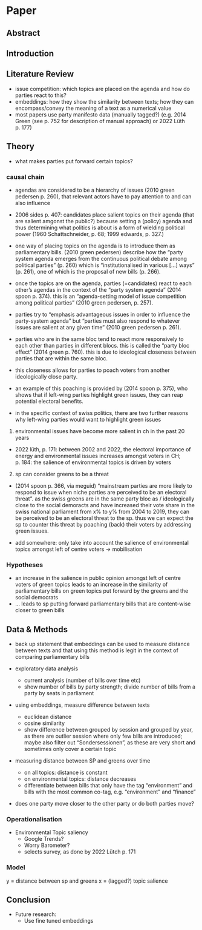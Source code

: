 # Paper

## Abstract

## Introduction

## Literature Review
- issue competition: which topics are placed on the agenda and how do parties react to this?
- embeddings: how they show the similarity between texts; how they can encompass/convey the meaning of a text as a numerical value
- most papers use party manifesto data (manually tagged?) (e.g. 2014 Green (see p. 752 for description of manual approach) or 2022 Lüth p. 177)

## Theory
- what makes parties put forward certain topics?

### causal chain
- agendas are considered to be a hierarchy of issues (2010 green pedersen p. 260), that relevant actors have to pay attention to and can also influence
- 2006 sides p. 407: candidates place salient topics on their agenda (that are salient amgonst the public?) because setting a (policy) agenda and thus determining what politics is about is a form of wielding political power (1960 Schattschneider, p. 68; 1999 edwards, p. 327.)

- one way of placing topics on the agenda is to introduce them as parliamentary bills. (2010 green pedersen) describe how the “party system agenda emerges from the continuous political debate among political parties” (p. 260) which is “institutionalised in various […] ways” (p. 261), one of which is the proposal of new bills (p. 266).

- once the topics are on the agenda, parties (=candidates) react to each other’s agendas in the context of the “party system agenda” (2014 spoon p. 374). this is an “agenda-setting model of issue competition among political parties” (2010 green pedersen, p. 257).
- parties try to “emphasis advantageous issues in order to influence the party-system agenda” but “parties must also respond to whatever issues are salient at any given time” (2010 green pedersen p. 261).

- parties who are in the same bloc tend to react more responsively to each other than parties in different blocs. this is called the “party bloc effect” (2014 green p. 760). this is due to ideological closeness between parties that are within the same bloc.

- this closeness allows for parties to poach voters from another ideologically close party.
- an example of this poaching is provided by (2014 spoon p. 375), who shows that if left-wing parties highlight green issues, they can reap potential electoral benefits.

- in the specific context of swiss politics, there are two further reasons why left-wing parties would want to highlight green issues

1. environmental issues have become more salient in ch in the past 20 years
- 2022 lüth, p. 171: between 2002 and 2022, the electoral importance of energy and environmental issues increases amongst voters in CH; p. 184: the salience of environmental topics is driven by voters

2. sp can consider greens to be a threat
- (2014 spoon p. 366, via meguid) “mainstream parties are more likely to respond to issue when niche parties are perceived to be an electoral threat”. as the swiss greens are in the same party bloc as / ideologically close to the social demoracts and have increased their vote share in the swiss national parliament from x% to y% from 2004 to 2019, they can be perceived to be an electoral threat to the sp. thus we can expect the sp to counter this threat by poaching (back) their voters by addressing green issues.

- add somewhere: only take into account the salience of environmental topics amongst left of centre voters → mobilisation


### Hypotheses
- an increase in the salience in public opinion amongst left of centre voters of green topics leads to an increase in the similarity of parliamentary bills on green topics put forward by the greens and the social democrats
- … leads to sp putting forward parliamentary bills that are content-wise closer to green bills


## Data & Methods
- back up statement that embeddings can be used to measure distance between texts and that using this method is legit in the context of comparing parliamentary bills

- exploratory data analysis
	- current analysis (number of bills over time etc)
	- show number of bills by party strength; divide number of bills from a party by seats in parliament
- using embeddings, measure difference between texts
	- euclidean distance
	- cosine similarity
	- show difference between grouped by session and grouped by year, as there are outlier session where only few bills are introduced; maybe also filter out “Sondersessionen”, as these are very short and sometimes only cover a certain topic
- measuring distance between SP and greens over time 
	- on all topics: distance is constant
	- on environmental topics: distance decreases
	- differentiate between bills that only have the tag “environment” and bills with the most common co-tag, e.g. “environment” and “finance” 
- does one party move closer to the other party or do both parties move?

### Operationalisation
- Environmental Topic saliency
	- Google Trends?
	- Worry Barometer?
	- selects survey, as done by 2022 Lütch p. 171

### Model
y = distance between sp and greens
x = (lagged?) topic salience

## Conclusion
- Future research:
	- Use fine tuned embeddings